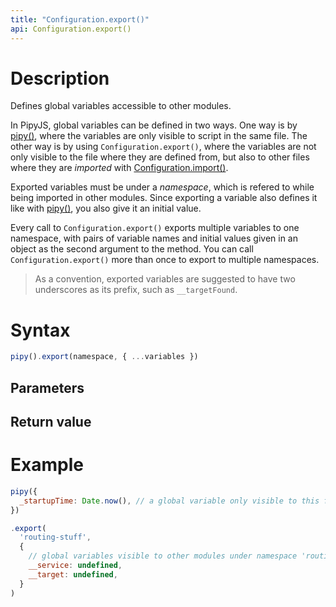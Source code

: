 ```yaml
---
title: "Configuration.export()"
api: Configuration.export()
---
```


# Description

Defines global variables accessible to other modules.

In PipyJS, global variables can be defined in two ways. One way is by [pipy()](/reference/api/pipy), where the variables are only visible to script in the same file. The other way is by using `Configuration.export()`, where the variables are not only visible to the file where they are defined from, but also to other files where they are _imported_ with [Configuration.import()](/reference/api/Configuration/import).

Exported variables must be under a _namespace_, which is refered to while being imported in other modules. Since exporting a variable also defines it like with [pipy()](/reference/api/pipy), you also give it an initial value.

Every call to `Configuration.export()` exports multiple variables to one namespace, with pairs of variable names and initial values given in an object as the second argument to the method. You can call `Configuration.export()` more than once to export to multiple namespaces.

> As a convention, exported variables are suggested to have two underscores as its prefix, such as `__targetFound`.

# Syntax

``` js
pipy().export(namespace, { ...variables })
```

## Parameters

<Parameters/>

## Return value

<ReturnValue/>

# Example

``` js
pipy({
  _startupTime: Date.now(), // a global variable only visible to this file
})

.export(
  'routing-stuff',
  {
    // global variables visible to other modules under namespace 'routing-stuff'
    __service: undefined,
    __target: undefined,
  }
)
```
